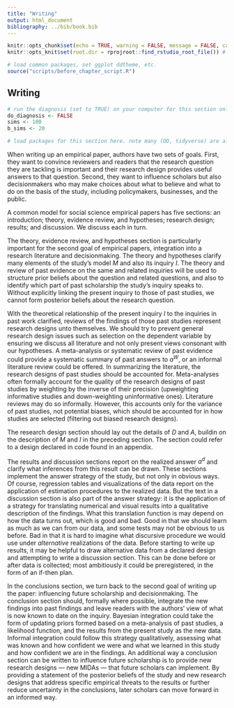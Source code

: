 ```yaml
---
title: "Writing"
output: html_document
bibliography: ../bib/book.bib 
---
```


<!-- note do_bookdown is set in index.rmd, so we know if you're running just this .Rmd or compiling the book-->
```r
knitr::opts_chunk$set(echo = TRUE, warning = FALSE, message = FALSE, cache = FALSE)
knitr::opts_knit$set(root.dir = rprojroot::find_rstudio_root_file()) # files are all relative to RStudio project home
```

```r
# load common packages, set ggplot ddtheme, etc.
source("scripts/before_chapter_script.R")
```

<!-- start post here, do not edit above -->

## Writing

<!-- make sure to rename the section title below -->

```r
# run the diagnosis (set to TRUE) on your computer for this section only before pushing to Github. no diagnosis will ever take place on github.
do_diagnosis <- FALSE
sims <- 100
b_sims <- 20
```

```r
# load packages for this section here. note many (DD, tidyverse) are already available, see scripts/package-list.R
```

When writing up an empirical paper, authors have two sets of goals. First, they want to convince reviewers and readers that the research question they are tackling is important and their research design provides useful answers to that question. Second, they want to influence scholars but also decisionmakers who may make choices about what to believe and what to do on the basis of the study,  including policymakers, businesses, and the public. 

A common model for social science empirical papers has five sections: an introduction; theory, evidence review, and hypotheses; research design; results; and discussion. We discuss each in turn.

The theory, evidence review, and hypotheses section is particularly important for the second goal of empirical papers, integration into a research literature and decisionmaking. The theory and hypotheses clarify many elements of the study's model $M$ and also its inquiry $I$. The theory and review of past evidence on the same and related inquiries will be used to structure prior beliefs about the question and related questions, and also to identify which part of past scholarship the study's inquiry speaks to. Without explicitly linking the present inquiry to those of past studies, we cannot form posterior beliefs about the research question. 

With the theoretical relationship of the present inquiry $I$ to the inquiries in past work clarified, reviews of the findings of those past studies represent research designs unto themselves. We should try to prevent general research design issues such as selection on the dependent variable by ensuring we discuss all literature and not only present views consonant with our hypotheses. A meta-analysis or systematic review of past evidence could provide a systematic summary of past answers to $a^W$, or an informal literature review could be offered. In summarizing the literature, the research designs of past studies should be accounted for. Meta-analyses often formally account for the quality of the research designs of past studies by weighting by the inverse of their precision (upweighting informative studies and down-weighting uninformative ones). Literature reviews may do so informally. However, this accounts only for the variance of past studies, not potential biases, which should be accounted for in how studies are selected (filtering out biased research designs). 

The research design section should lay out the details of $D$ and $A$, buildin on the description of $M$ and $I$ in the preceding section. The section could refer to a design declared in code found in an appendix.

The results and discussion sections report on the realized answer $a^d$ and clarify what inferences from this result can be drawn. These sections implement the answer strategy of the study, but not only in obvious ways. Of course, regression tables and visualizations of the data report on the application of estimation procedures to the realized data. But the text in a discussion section is also part of the answer strategy: it is the application of a strategy for translating numerical and visual results into a qualitative description of the findings. What this translation function is may depend on how the data turns out, which is good and bad. Good in that we should learn as much as we can from our data, and some tests may not be obvious to us before. Bad in that it is hard to imagine what discursive procedure we would use under *alternative* realizations of the data. Before starting to write up results, it may be helpful to draw alternative data from a declared design and attempting to write a discussion section. This can be done before or after data is collected; most ambitiously it could be preregistered, in the form of an if-then plan. 

In the conclusions section, we turn back to the second goal of writing up the paper: influencing future scholarship and decisionmaking. The conclusion section should, formally where possible, integrate the new findings into past findings and leave readers with the authors' view of what is now known to date on the inquiry. Bayesian integration could take the form of updating priors formed based on a meta-analysis of past studies, a likelihood function, and the results from the present study as the new data. Informal integration could follow this strategy qualitatively, assessing what was known and how confident we were and what we learned in this study and how confident we are in the findings. An additional way a conclusion section can be written to influence future scholarship is to provide new research designs --- new MIDAs --- that future scholars can implement. By providing a statement of the posterior beliefs of the study and new research designs that address specific empirical threats to the results or further reduce uncertainty in the conclusions, later scholars can move forward in an informed way. 

<!-- When writing up an empirical paper, the authors must convince reviewers and readers that the question is important and that the research design they selected provides useful answers to the question. This is where MIDA comes in. Elements of MIDA will appear in every section of a paper, and every element of MIDA should be described somewhere in the paper. -->

<!-- The introduction section should have a capitulation of each aspect of MIDA in brief. The reader is brought quickly up to speed on the whole research design, as well as expectations and actual findings. -->

<!-- The next section, theory and hypotheses, contains information about the causal model of the world ($M$) and the research question about the world ($I$) as well as guesses about $a^M$ (i.e., hypotheses!). The section should lay out all of the features of the model necessary to describe $I$. To motivate hypotheses, the theory section should outline our prior beliefs about $a^W$, the true answer to the inquiry, based on past literature. A meta-analysis or systematic review of past evidence could provide a systematic summary of past answers to $a^W$, or an informal literature review could be offered. These priors are used along with the study results to construct posterior beliefs reported in the discussion section, i.e., what we know after conducting the study. In summarizing the literature, it is important to consider the research designs of past studies (see Synthesis section). Meta-analyses often formally account for the quality of the research designs of past studies by weighting by the inverse of their precision (upweighting informative studies and down-weighting uninformative ones). Literature reviews may do so informally. Moreover, the summary of past literature is itself a research design, and so we should try to prevent common research design issues such as selection on the dependent variable by ensuring we discuss all literature and not only present views consonant with our hypotheses. -->

<!-- Though research questions are nearly ubiquitously included in the theory section, details of the model are often left out. Expected effect sizes, how effects vary by subgroups, expected proportions of subgroups, how variables are expected to be correlated, and the amount of variability in the outcome are some of the features of the model that will have important effects on how reviewers and readers judge the quality of the research design. Without specifying these portions of $M$, a diagnosis cannot be conducted. Moreover, we describe in Reanalysis, when you define $M$ yourself in your paper, you can clarify the terms of the debate about alternative analysis strategies. When $M$ is undefined, the author of the reanalysis must infer your model or make up their own, and you may not agree.  -->

<!-- The research design or methods section should have a description of $D$ and $A$ and a description of a diagnosis of the design. In this section, we defend our choice of $D$ and $A$ under $M$ and $I$. Papers commonly have more than one $D$ and associated $A$ answering the same or related questions; both $D$ and $A$ for each should be described in this section.  -->

<!-- The results section describes $a^D$. Increasingly, results are presented visually as well as in text, in order to effectively communicate the results to the reader. Visualizing the modeled results as well as the raw data can both improve how the results are communicated and simultaneously help readers connect the research design, the data, and the results. -->

<!-- The discussion section is where we update our understanding of the model and form our posteriors about $a^W$ given our prior expectations and the results $a^D$. We may learn from the study about new variables and new edges that matter in the model --- new outcomes that are affected by a treatment. We also often learn more about the functional form of causal relationships between two variables, for example from new moderators or more precision on the size of the moderation. The discussion section is also a chance to point to new designs that could be implemented to learn more about $M$. These might relate to new nodes we discovered, or parts of the model that we did not yet learn enough about.  -->

<!-- In the Figure below, we illustrate where elements of MIDA are incorporated into @mousa2020building. The study reports on the outcome of a randomized experiment in which Iraqi Christians were assigned either to an all-Christian soccer team or a team in which they would play alongside Muslims. The experiment tested whether being on a mixed team affected intergroup attitudes and behaviors, both among teammates and back at home after the games were over. We highlight in color areas discussing the model $M$ in yellow, the inquiry $I$ in green, the data strategy $D$ in blue, and the answer strategy $A$ in pink.  -->

<!-- ![Paper with MIDA elements highlighted (Mousa 2020)](figures/mousa-highlighted-sheet.png) -->

<!-- The model and the inquiry largely appear in the abstract and introductory portion of the paper, though aspects of the model are discussed later on. Much of the first three pages are devoted to the data strategy, while the answer strategy only appears briefly. This division makes sense: in this paper, the action is all in the experimental design whereas the answer strategy follows straightforwardly from it using the principles of analyze as you randomize. The paper mostly describes $M$ and $D$, with only a small portion devoted to $I$ and $A$. Finally, it is notable that the data strategy is interspersed with aspects of the model. The reason is that the author is justifying choices about randomization and measurement using features of the model. This highlights the deep connection between the two discussed in Part II.  -->

<!-- Papers often report on the results from multiple data strategies and others on the answers to multiple related inquiries. Typically, a single $M$ should be described in the theory section, which describes how the nodes and edges used in each of the $I$'s fit together. Each data and strategy should be described, and which inquiries each answer strategy is targeting. Each estimate should be linked to one or more inquiries. In some cases, the reason why multiple inquiries are studied in a single paper is that the aim of the paper is to falsify a model of the world. In this case, the model should be described and the diagnosis of the design should include an assessment of how good the *overall* design, with data and answer strategies to generate answers to each inquiry, is at falsifying the model. Psychology three-study papers often take this form: study 1 asks about the correlation between X and Y, in study 2 X is randomized, and in study 3 an analysis of the mechanisms that lead between X and Y are examined. -->

<!-- Big ideas: -->
<!-- - make sure to have all of MIDA in your paper! -->
<!-- - please keep kosher.  Theory section material belongs in the theory section, not in the design or results section, etc. -->


<!-- 8. Reconciliation  -->

<!-- 9 Appendices and robustness -->








